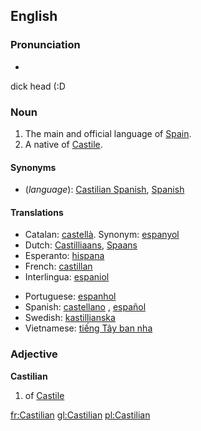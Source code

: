 {{wikipedia}}
==English==

===Pronunciation===
*{{audio|en-us-Castilian.ogg|Audio (US)}}


dick head (:D

===Noun===
{{en-proper noun}}

# The main and official language of [[w:Spain|Spain]].
# A native of [[Castile]].

====Synonyms====
*(''language''): [[Castilian Spanish]], [[Spanish]]

====Translations====
{{trans-top|Language}}
*Catalan: [[castellà]]. Synonym: [[espanyol]]
*Dutch: [[Castilliaans]], [[Spaans]]
*Esperanto: [[hispana]]
*French: [[castillan]]
*Interlingua: [[espaniol]]
{{trans-mid}}
*Portuguese: [[espanhol]]
*Spanish: [[castellano]] {{m}}, [[español]] {{m}}
*Swedish: [[kastillianska]]
*Vietnamese: [[tiếng Tây ban nha]]
{{trans-bottom}}

===Adjective===
'''Castilian'''

# of [[Castile]]

[[fr:Castilian]]
[[gl:Castilian]]
[[pl:Castilian]]
